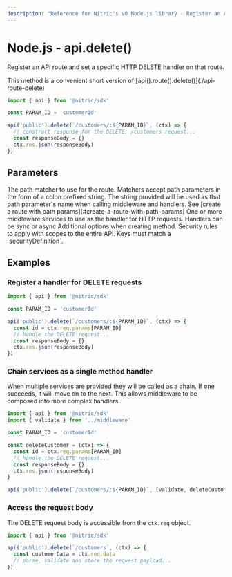 ```yaml
---
description: "Reference for Nitric's v0 Node.js library - Register an API route and set a specific HTTP DELETE handler on that route."
---
```


# Node.js - api.delete()

Register an API route and set a specific HTTP DELETE handler on that route.

<Note>
  This method is a convenient short version of
  [api().route().delete()](./api-route-delete)
</Note>

```javascript
import { api } from '@nitric/sdk'

const PARAM_ID = 'customerId'

api('public').delete(`/customers/:${PARAM_ID}`, (ctx) => {
  // construct response for the DELETE: /customers request...
  const responseBody = {}
  ctx.res.json(responseBody)
})
```

## Parameters

<Properties>
  <Property name="match" required type="string">
    The path matcher to use for the route. Matchers accept path parameters in
    the form of a colon prefixed string. The string provided will be used as
    that path parameter's name when calling middleware and handlers. See [create
    a route with path params](#create-a-route-with-path-params)
  </Property>
  <Property name="middleware" required type="HttpMiddleware | HttpMiddleware[]">
    One or more middleware services to use as the handler for HTTP requests.
    Handlers can be sync or async
  </Property>
  <Property name="opts" type="object">
    Additional options when creating method.
    <Properties nested>
      <Property name="security" type="map<string, string[]>">
        Security rules to apply with scopes to the entire API. Keys must match a
        `securityDefinition`.
      </Property>
    </Properties>
  </Property>
</Properties>

## Examples

### Register a handler for DELETE requests

```javascript
import { api } from '@nitric/sdk'

const PARAM_ID = 'customerId'

api('public').delete(`/customers/:${PARAM_ID}`, (ctx) => {
  const id = ctx.req.params[PARAM_ID]
  // handle the DELETE request...
  const responseBody = {}
  ctx.res.json(responseBody)
})
```

### Chain services as a single method handler

When multiple services are provided they will be called as a chain. If one succeeds, it will move on to the next. This allows middleware to be composed into more complex handlers.

```javascript
import { api } from '@nitric/sdk'
import { validate } from '../middleware'

const PARAM_ID = 'customerId'

const deleteCustomer = (ctx) => {
  const id = ctx.req.params[PARAM_ID]
  // handle the DELETE request...
  const responseBody = {}
  ctx.res.json(responseBody)
}

api('public').delete(`/customers/:${PARAM_ID}`, [validate, deleteCustomer])
```

### Access the request body

The DELETE request body is accessible from the `ctx.req` object.

```javascript
import { api } from '@nitric/sdk'

api('public').delete(`/customers`, (ctx) => {
  const customerData = ctx.req.data
  // parse, validate and store the request payload...
})
```
